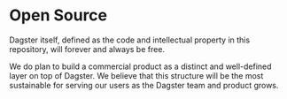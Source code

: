 # Open Source

Dagster itself, defined as the code and intellectual property in this
repository, will forever and always be free.

We do plan to build a commercial product as a distinct and well-defined
layer on top of Dagster. We believe that this structure will be the most
sustainable for serving our users as the Dagster team and product grows.
